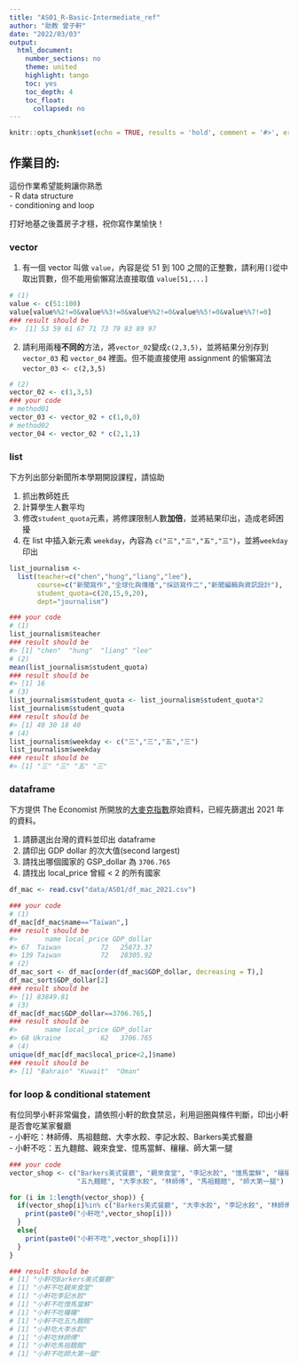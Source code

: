 ```yaml
---
title: "AS01_R-Basic-Intermediate_ref"
author: "助教 曾子軒"
date: "2022/03/03"
output:
  html_document:
    number_sections: no
    theme: united
    highlight: tango
    toc: yes
    toc_depth: 4
    toc_float:
      collapsed: no
---
```


```r
knitr::opts_chunk$set(echo = TRUE, results = 'hold', comment = '#>', error = TRUE)
```

## 作業目的:   

這份作業希望能夠讓你熟悉    
- R data structure    
- conditioning and loop    

打好地基之後蓋房子才穩，祝你寫作業愉快！

### vector

(1) 有一個 vector 叫做 `value`，內容是從 51 到 100 之間的正整數，請利用`[]`從中取出質數，但不能用偷懶寫法直接取值 `value[51,...]`

```r
# (1)
value <- c(51:100)
value[value%%2!=0&value%%3!=0&value%%2!=0&value%%5!=0&value%%7!=0]
### result should be
#>  [1] 53 59 61 67 71 73 79 83 89 97
```

(2) 請利用兩種**不同的**方法，將`vector_02`變成`c(2,3,5)`，並將結果分別存到 `vector_03` 和 `vector_04` 裡面。但不能直接使用 assignment 的偷懶寫法 `vector_03 <- c(2,3,5)`

```r
# (2)
vector_02 <- c(1,3,5)
### your code
# method01
vector_03 <- vector_02 + c(1,0,0)
# method02
vector_04 <- vector_02 * c(2,1,1)
```

### list

下方列出部分新聞所本學期開設課程，請協助

(1) 抓出教師姓氏   
(2) 計算學生人數平均   
(3) 修改`student_quota`元素，將修課限制人數**加倍**，並將結果印出，造成老師困擾   
(4) 在 list 中插入新元素 `weekday`，內容為 `c("三","三","五","三")`，並將`weekday`印出

```r
list_journalism <-
  list(teacher=c("chen","hung","liang","lee"),
       course=c("新聞寫作","全球化與傳播","採訪寫作二","新聞編輯與資訊設計"),
       student_quota=c(20,15,9,20),
       dept="journalism")

### your code
# (1)
list_journalism$teacher
### result should be
#> [1] "chen"  "hung"  "liang" "lee" 
# (2)
mean(list_journalism$student_quota)
### result should be
#> [1] 16
# (3)
list_journalism$student_quota <- list_journalism$student_quota*2
list_journalism$student_quota
### result should be
#> [1] 40 30 18 40
# (4) 
list_journalism$weekday <- c("三","三","五","三")
list_journalism$weekday
### result should be
#> [1] "三" "三" "五" "三"
```

### dataframe

下方提供 The Economist 所開放的[大麥克指數](https://github.com/TheEconomist/big-mac-data/blob/master/source-data/big-mac-source-data.csv)原始資料，已經先篩選出 2021 年的資料。

(1) 請篩選出台灣的資料並印出 dataframe   
(2) 請印出 GDP dollar 的次大值(second largest)   
(3) 請找出哪個國家的 GSP_dollar 為 `3706.765`   
(4) 請找出 local_price 曾經 < 2 的所有國家


```r
df_mac <- read.csv("data/AS01/df_mac_2021.csv")

### your code
# (1)
df_mac[df_mac$name=="Taiwan",]
### result should be
#>       name local_price GDP_dollar
#> 67  Taiwan          72   25873.37
#> 139 Taiwan          72   28305.92
# (2)
df_mac_sort <- df_mac[order(df_mac$GDP_dollar, decreasing = T),]
df_mac_sort$GDP_dollar[2]
### result should be
#> [1] 83849.81
# (3)
df_mac[df_mac$GDP_dollar==3706.765,]
### result should be
#>       name local_price GDP_dollar
#> 68 Ukraine          62   3706.765
# (4)
unique(df_mac[df_mac$local_price<2,]$name)
### result should be
#> [1] "Bahrain" "Kuwait"  "Oman"
```

### for loop & conditional statement

有位同學小軒非常偏食，請依照小軒的飲食禁忌，利用迴圈與條件判斷，印出小軒是否會吃某家餐廳    
- 小軒吃：林師傅、馬祖麵館、大李水餃、李記水餃、Barkers美式餐廳    
- 小軒不吃：五九麵館、親來食堂、憶馬當鮮、穰穰、師大第一腿    

```r
### your code
vector_shop <- c("Barkers美式餐廳", "親來食堂", "李記水餃", "憶馬當鮮", "穰穰",
                 "五九麵館", "大李水餃", "林師傅", "馬祖麵館", "師大第一腿")

for (i in 1:length(vector_shop)) {
  if(vector_shop[i]%in% c("Barkers美式餐廳", "大李水餃", "李記水餃", "林師傅", "馬祖麵館")){
    print(paste0("小軒吃",vector_shop[i]))
  }
  else{
    print(paste0("小軒不吃",vector_shop[i]))
  }
}

### result should be
# [1] "小軒吃Barkers美式餐廳"
# [1] "小軒不吃親來食堂"
# [1] "小軒吃李記水餃"
# [1] "小軒不吃憶馬當鮮"
# [1] "小軒不吃穰穰"
# [1] "小軒不吃五九麵館"
# [1] "小軒吃大李水餃"
# [1] "小軒吃林師傅"
# [1] "小軒吃馬祖麵館"
# [1] "小軒不吃師大第一腿"
```


